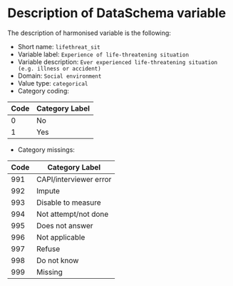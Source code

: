 # Description of DataSchema variable

The description of harmonised variable is the following:

* Short name: `lifethreat_sit`
* Variable label: `Experience of life-threatening situation`
* Variable description: `Ever experienced life-threatening situation (e.g. illness or accident)`
* Domain: `Social environment`
* Value type: `categorical`
* Category coding:

**Code** | **Category Label**
-------- | ------------------
0        | No
1        | Yes

* Category missings: 

**Code** | **Category Label**
----| ------------------
991 | CAPI/interviewer error
992 | Impute
993 | Disable to measure
994 | Not attempt/not done
995 | Does not answer
996 | Not applicable
997 | Refuse
998 | Do not know
999 | Missing


